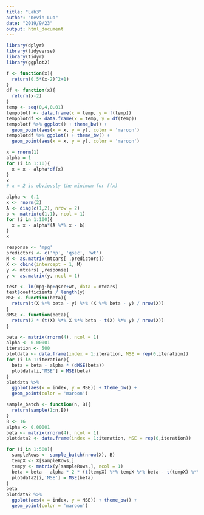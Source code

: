 ```yaml
---
title: "Lab3"
author: "Kevin Luo"
date: "2019/9/23"
output: html_document
---
```


```r
library(dplyr)
library(tidyverse)
library(tidyr)
library(ggplot2)
```

\section*{Part 1: Minimizing a quadratic}
\subsubsection*{1.1}
```r
f <- function(x){
  return(0.5*(x-2)^2+1)
}
df <- function(x){
  return(x-2)
}
temp <- seq(0,4,0.01)
tempplotf <- data.frame(x = temp, y = f(temp))
tempplotdf <- data.frame(x = temp, y = df(temp))
tempplotf %>% ggplot() + theme_bw() +
  geom_point(aes(x = x, y = y), color = 'maroon')
tempplotdf %>% ggplot() + theme_bw() +
  geom_point(aes(x = x, y = y), color = 'maroon')
```

\subsubsection*{1.2}
```r
x = rnorm(1)
alpha = 1
for (i in 1:10){
  x = x - alpha*df(x)
}
x
# x = 2 is obviously the minimum for f(x)
```

\subsubsection*{1.3}
```r
alpha <- 0.1
x <- rnorm(2)
A <- diag(c(1,2), nrow = 2)
b <- matrix(c(1,1), ncol = 1)
for (i in 1:100){
  x = x - alpha*(A %*% x - b)
}
x
```

\section*{Part 2: OLS Regression}
```r
response <- 'mpg'
predictors <- c('hp', 'qsec', 'wt') 
M <- as.matrix(mtcars[ ,predictors]) 
X <- cbind(intercept = 1, M)
y <- mtcars[ ,response]
y <- as.matrix(y, ncol = 1)
```

```r
test <- lm(mpg~hp+qsec+wt, data = mtcars)
test$coefficients / length(y)
MSE <- function(beta){
  return(t(X %*% beta - y) %*% (X %*% beta - y) / nrow(X))
}
dMSE <- function(beta){
  return(2 * (t(X) %*% X %*% beta - t(X) %*% y) / nrow(X))
}
```

```r
beta <- matrix(rnorm(4), ncol = 1)
alpha <- 0.00001
iteration <- 500
plotdata <- data.frame(index = 1:iteration, MSE = rep(0,iteration))
for (i in 1:iteration){
  beta = beta - alpha * (dMSE(beta))
  plotdata[i,'MSE'] = MSE(beta)
}
plotdata %>%
  ggplot(aes(x = index, y = MSE)) + theme_bw() +
  geom_point(color = 'maroon')
```

```r
sample_batch <- function(n, B){
  return(sample(1:n,B))
}
B <- 16
alpha <- 0.00001
beta <- matrix(rnorm(4), ncol = 1)
plotdata2 <- data.frame(index = 1:iteration, MSE = rep(0,iteration))

for (i in 1:500){
  sampleRows <- sample_batch(nrow(X), B)
  tempX <- X[sampleRows,]
  tempy <- matrix(y[sampleRows,], ncol = 1)
  beta = beta - alpha * 2 * (t(tempX) %*% tempX %*% beta - t(tempX) %*% tempy) / nrow(tempy)
  plotdata2[i,'MSE'] = MSE(beta)
}
beta
plotdata2 %>%
  ggplot(aes(x = index, y = MSE)) + theme_bw() +
  geom_point(color = 'maroon')
```

